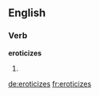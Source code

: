 ==English==

===Verb===
'''eroticizes'''

# {{third-person singular of|eroticize}}

[[de:eroticizes]]
[[fr:eroticizes]]